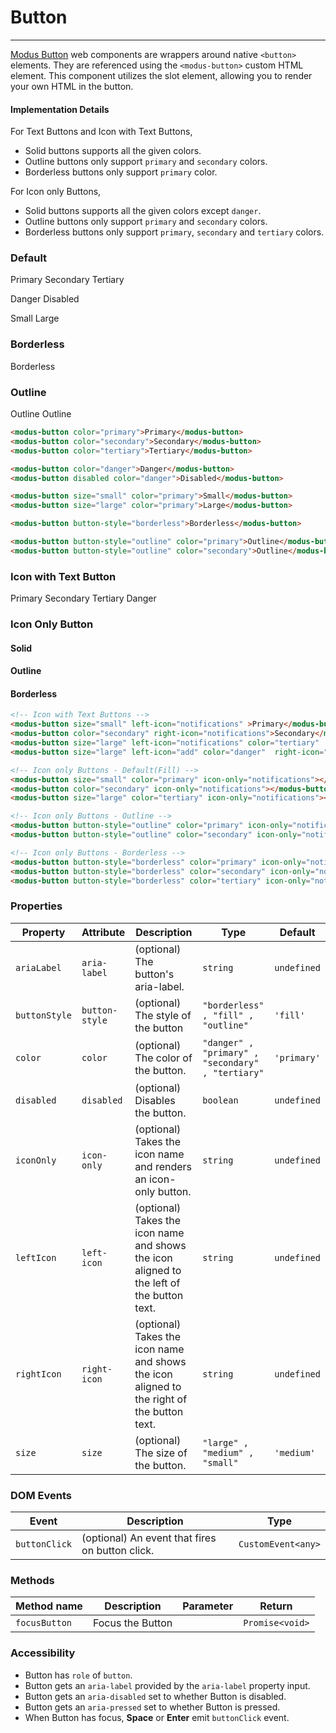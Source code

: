
# Button

---

[Modus Button](https://modus.trimble.com/components/buttons/) web components are wrappers around native `<button>` elements. They are referenced using the `<modus-button>` custom HTML element.
This component utilizes the slot element, allowing you to render your own HTML in the button.

#### Implementation Details

For Text Buttons and Icon with Text Buttons,
- Solid buttons supports all the given colors.
- Outline buttons only support `primary` and `secondary` colors.
- Borderless buttons only support `primary` color.

For Icon only Buttons,
- Solid buttons supports all the given colors except `danger`.
- Outline buttons only support `primary` and `secondary` colors.
- Borderless buttons only support `primary`, `secondary` and `tertiary` colors.


<Anchor storyId="components-button--default" />

### Default

<modus-button color="primary">Primary</modus-button>
<modus-button color="secondary">Secondary</modus-button>
<modus-button color="tertiary">Tertiary</modus-button>

<modus-button color="danger">Danger</modus-button>
<modus-button disabled color="danger">Disabled</modus-button>

<modus-button size="small" color="primary">Small</modus-button>
<modus-button size="large" color="primary">Large</modus-button>

<Anchor storyId="components-button--borderless" />

### Borderless

<modus-button button-style="borderless">Borderless</modus-button>

<Anchor storyId="components-button--outline" />

### Outline

<modus-button button-style="outline" color="primary">Outline</modus-button>
<modus-button button-style="outline" color="secondary">Outline</modus-button>




```html
<modus-button color="primary">Primary</modus-button>
<modus-button color="secondary">Secondary</modus-button>
<modus-button color="tertiary">Tertiary</modus-button>

<modus-button color="danger">Danger</modus-button>
<modus-button disabled color="danger">Disabled</modus-button>

<modus-button size="small" color="primary">Small</modus-button>
<modus-button size="large" color="primary">Large</modus-button>

<modus-button button-style="borderless">Borderless</modus-button>

<modus-button button-style="outline" color="primary">Outline</modus-button>
<modus-button button-style="outline" color="secondary">Outline</modus-button>
```

<Anchor storyId="components-button--icon-with-text" />

### Icon with Text Button

<modus-button size="small" left-icon="notifications" >Primary</modus-button>
<modus-button color="secondary" right-icon="notifications">Secondary</modus-button>
<modus-button size="large" left-icon="notifications" color="tertiary"  right-icon="notifications">Tertiary</modus-button>
<modus-button size="large" left-icon="add" color="danger"  right-icon="remove">Danger</modus-button>

<Anchor storyId="components-button--icon-only" />

### Icon Only Button

#### Solid

<modus-button size="small" color="primary" icon-only="notifications"></modus-button>
<modus-button color="secondary" icon-only="notifications"></modus-button>
<modus-button size="large" color="tertiary" icon-only="notifications"></modus-button>

#### Outline

<modus-button button-style="outline" color="primary" icon-only="notifications"></modus-button>
<modus-button button-style="outline" color="secondary" icon-only="notifications"></modus-button>

#### Borderless

<modus-button button-style="borderless" color="primary" icon-only="notifications"></modus-button>
<modus-button button-style="borderless" color="secondary" icon-only="notifications"></modus-button>
<modus-button button-style="borderless" color="tertiary" icon-only="notifications"></modus-button>

```html
<!-- Icon with Text Buttons -->
<modus-button size="small" left-icon="notifications" >Primary</modus-button>
<modus-button color="secondary" right-icon="notifications">Secondary</modus-button>
<modus-button size="large" left-icon="notifications" color="tertiary"  right-icon="notifications">Tertiary</modus-button>
<modus-button size="large" left-icon="add" color="danger"  right-icon="remove">Danger</modus-button>

<!-- Icon only Buttons - Default(Fill) -->
<modus-button size="small" color="primary" icon-only="notifications"></modus-button>
<modus-button color="secondary" icon-only="notifications"></modus-button>
<modus-button size="large" color="tertiary" icon-only="notifications"></modus-button>

<!-- Icon only Buttons - Outline -->
<modus-button button-style="outline" color="primary" icon-only="notifications"></modus-button>
<modus-button button-style="outline" color="secondary" icon-only="notifications"></modus-button>

<!-- Icon only Buttons - Borderless -->
<modus-button button-style="borderless" color="primary" icon-only="notifications"></modus-button>
<modus-button button-style="borderless" color="secondary" icon-only="notifications"></modus-button>
<modus-button button-style="borderless" color="tertiary" icon-only="notifications"></modus-button>
```

### Properties

| Property      | Attribute      | Description                                                                              | Type                                                           | Default     |
| ------------- | -------------- | ---------------------------------------------------------------------------------------- | -------------------------------------------------------------- | ----------- |
| `ariaLabel`   | `aria-label`   | (optional) The button's aria-label.                                                      | `string`                                                       | `undefined` |
| `buttonStyle` | `button-style` | (optional) The style of the button                                                       | `"borderless" , "fill" , "outline"`                          | `'fill'`    |
| `color`       | `color`        | (optional) The color of the button. | `"danger" , "primary" , "secondary" , "tertiary"` | `'primary'` |
| `disabled`    | `disabled`     | (optional) Disables the button.                                                          | `boolean`                                                      | `undefined` |
| `iconOnly`    | `icon-only`    | (optional) Takes the icon name and renders an icon-only button.                          | `string`                                                       | `undefined` |
| `leftIcon`    | `left-icon`    | (optional) Takes the icon name and shows the icon aligned to the left of the button text.                        | `string`                                                       | `undefined` |
| `rightIcon`   | `right-icon`   | (optional) Takes the icon name and shows the icon aligned to the right of the button text.                       | `string`                                                       | `undefined` |
| `size`        | `size`         | (optional) The size of the button.                                                       | `"large" , "medium" , "small"`                               | `'medium'`  |


### DOM Events

| Event         | Description                                     | Type               |
| ------------- | ----------------------------------------------- | ------------------ |
| `buttonClick` | (optional) An event that fires on button click. | `CustomEvent<any>` |

### Methods

| Method name  | Description     | Parameter | Return          |
| ------------ | --------------- | --------- | --------------- |
| `focusButton` | Focus the Button |           | `Promise<void>` |

### Accessibility

- Button has `role` of `button`.
- Button gets an `aria-label` provided by the `aria-label` property input.
- Button gets an `aria-disabled` set to whether Button is disabled.
- Button gets an `aria-pressed` set to whether Button is pressed.
- When Button has focus, **Space** or **Enter** emit `buttonClick` event.
